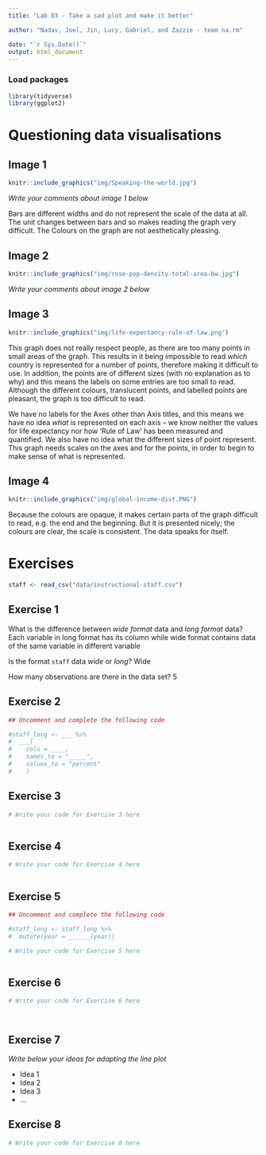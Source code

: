 ```yaml
---
title: "Lab 03 - Take a sad plot and make it better"

author: "Nadav, Joel, Jin, Lucy, Gabriel, and Zazzie - team na.rm"

date: "`r Sys.Date()`"
output: html_document
---
```


### Load packages

```r
library(tidyverse)
library(ggplot2)
```


# Questioning data visualisations

## Image 1

```r
knitr::include_graphics("img/Speaking-the-world.jpg")
```

_Write your comments about image 1 below_

Bars are different widths and do not represent the scale of the data at all.
The unit changes between bars and so makes reading the graph very difficult.
The Colours on the graph are not aesthetically pleasing.



## Image 2

```r
knitr::include_graphics("img/rose-pop-density-total-area-bw.jpg")
```

_Write your comments about image 2 below_




## Image 3

```r
knitr::include_graphics("img/life-expectancy-rule-of-law.png")
```


This graph does not really respect people, as there are too many points in small areas of the graph. This results in it being impossible to read _which_ country is represented for a number of points, therefore making it difficult to use. In addition, the points are of different sizes (with no explanation as to why) and this means the labels on some entries are too small to read. Although the different colours, translucent points, and labelled points are pleasant, the graph is too difficult to read.


We have no labels for the Axes other than Axis titles, and this means we have no idea _what_ is represented on each axis -- we know neither the values for life expectancy nor how 'Rule of Law' has been measured and quantified. We also have no idea what the different sizes of point represent. This graph needs scales on the axes and for the points, in order to begin to make sense of what is represented.



## Image 4

```r
knitr::include_graphics("img/global-income-dist.PNG")
```

Because the colours are opaque, it makes certain parts of the graph difficult to read, e.g. the end and the beginning. But it is presented nicely; the colours are clear, the scale is consistent. The data speaks for itself.

# Exercises

```r
staff <- read_csv("data/instructional-staff.csv")
```


## Exercise 1

What is the difference between *wide format* data and *long format* data?
Each variable in long format has its column while wide format contains data of the same variable in different variable

Is the format `staff` data *wide* or *long*?
Wide

How many observations are there in the data set?
5



## Exercise 2

```r
## Uncomment and complete the following code

#staff_long <- ___ %>%
#  ___(
#    cols = ____, 
#    names_to = "_____",
#    values_to = "percent"
#    )

```


## Exercise 3

```r
# Write your code for Exercise 3 here



```

## Exercise 4

```r
# Write your code for Exercise 4 here



```

## Exercise 5

```r
## Uncomment and complete the following code

#staff_long <- staff_long %>%
#  mutate(year = ______(year))
```


```r
# Write your code for Exercise 5 here



```

## Exercise 6

```r
# Write your code for Exercise 6 here




```

## Exercise 7

_Write below your ideas for adapting the line plot_

* Idea 1
* Idea 2
* Idea 3
* ...


## Exercise 8

```r
# Write your code for Exercise 8 here



```

